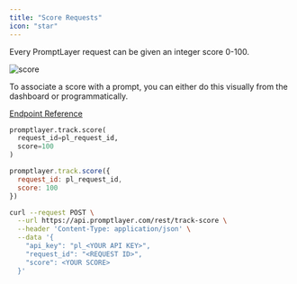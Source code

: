 ```yaml
---
title: "Score Requests"
icon: "star"
---
```


Every PromptLayer request can be given an integer score 0-100.

![score](/images/score.png)

To associate a score with a prompt, you can either do this visually from the dashboard or programmatically.

[Endpoint Reference](/reference/track-score)

<CodeGroup>

```python Python
promptlayer.track.score(
  request_id=pl_request_id, 
  score=100
)
```

```js JavaScript
promptlayer.track.score({
  request_id: pl_request_id,
  score: 100
})
```

```bash REST
curl --request POST \
  --url https://api.promptlayer.com/rest/track-score \
  --header 'Content-Type: application/json' \
  --data '{
    "api_key": "pl_<YOUR API KEY>",
    "request_id": "<REQUEST ID>",
    "score": <YOUR SCORE>
  }'
```

</CodeGroup>

